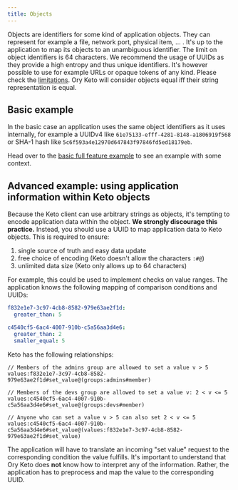 ```yaml
---
title: Objects
---
```


Objects are identifiers for some kind of application objects. They can represent for example a file, network port, physical item,
... . It's up to the application to map its objects to an unambiguous identifier. The limit on object identifiers is 64
characters. We recommend the usage of UUIDs as they provide a high entropy and thus unique identifiers. It's however possible to
use for example URLs or opaque tokens of any kind. Please check the
[limitations](#advanced-example-using-application-information-within-keto-objects). Ory Keto will consider objects equal iff their
string representation is equal.

## Basic example

In the basic case an application uses the same object identifiers as it uses internally, for example a UUIDv4 like
`61e75133-efff-4281-8148-a1806919f568` or SHA-1 hash like `5c6f593a4e12970d647843f97846fd5ed18179eb`.

Head over to the [basic full feature example](../examples/olymp-file-sharing.mdx) to see an example with some context.

## Advanced example: using application information within Keto objects

Because the Keto client can use arbitrary strings as objects, it's tempting to encode application data within the object. **We
strongly discourage this practice.** Instead, you should use a UUID to map application data to Keto objects. This is required to
ensure:

1. single source of truth and easy data update
2. free choice of encoding (Keto doesn't allow the characters `:#@`)
3. unlimited data size (Keto only allows up to 64 characters)

For example, this could be used to implement checks on value ranges. The application knows the following mapping of comparison
conditions and UUIDs:

```yml
f832e1e7-3c97-4cb8-8582-979e63ae2f1d:
  greater_than: 5

c4540cf5-6ac4-4007-910b-c5a56aa3d4e6:
  greater_than: 2
  smaller_equal: 5
```

Keto has the following relationships:

```keto-relation-tuples
// Members of the admins group are allowed to set a value v > 5
values:f832e1e7-3c97-4cb8-8582-979e63ae2f1d#set_value@(groups:admins#member)

// Members of the devs group are allowed to set a value v: 2 < v <= 5
values:c4540cf5-6ac4-4007-910b-c5a56aa3d4e6#set_value@(groups:devs#member)

// Anyone who can set a value v > 5 can also set 2 < v <= 5
values:c4540cf5-6ac4-4007-910b-c5a56aa3d4e6#set_value@(values:f832e1e7-3c97-4cb8-8582-979e63ae2f1d#set_value)
```

The application will have to translate an incoming "set value" request to the corresponding condition the value fulfills. It's
important to understand that Ory Keto does **not** know how to interpret any of the information. Rather, the application has to
preprocess and map the value to the corresponding UUID.
